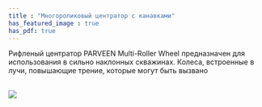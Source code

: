 ```yaml
---
title : "Многороликовый центратор с канавками"
has_featured_image : true
has_pdf: true
---
```


Рифленый центратор PARVEEN Multi-Roller Wheel предназначен для использования в сильно наклонных скважинах. Колеса, встроенные в лучи, повышающие трение, которые могут быть вызвано

<br />
<Image src={image} />
